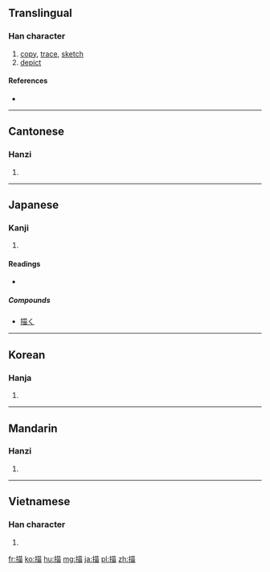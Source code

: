 ==Translingual==

===Han character===
{{Han char|rn=64|rad=手|as=09|sn=12|four=5406<sub>0</sub>|canj=手廿田 (QTW)}}

# [[copy]], [[trace]], [[sketch]]
# [[depict]]

====References====
* {{Han ref|kx=0441.170|dkj=12339|dj=0792.130|hdz=31892.030|uh=63CF|ud=25551|bh=B479|bd=46201}}

----

==Cantonese==

===Hanzi===
{{yue-hanzi|jyut=miu4|y=miu4}}

# {{defn|lang=yue|sort=手09}}

----

==Japanese==

===Kanji===
{{ja-kanji|grade=c|rs=手09}}

# {{defn|lang=ja|sort=手09}}

====Readings====
* {{ja-readings|on=[[びょう]] (byō)|kun=[[えがく]] (egaku)}}

=====Compounds=====
* [[描く]]

----

==Korean==

===Hanja===
{{ko-hanja|hangeul=묘|eumhun=|rv=myo|mr=myo|y=myo}}

# {{defn|lang=ko|sort=手09}}

----

==Mandarin==

===Hanzi===
{{cmn-hanzi|pin=[[miáo]] ([[miao2]]), [[dī]] ([[di1]]), [[dǐ]] ([[di3]]), [[shí]] ([[shi2]])|wg=miao<sup>2</sup>, ti<sup>1</sup>, ti<sup>3</sup>, shih<sup>2</sup>}}

# {{defn|lang=cmn|sort=手09}}

----

==Vietnamese==

===Han character===
{{vi-hantu|[[miêu]]|rs=手09}}

# {{defn|lang=vi|sort=手09}}

[[fr:描]]
[[ko:描]]
[[hu:描]]
[[mg:描]]
[[ja:描]]
[[pl:描]]
[[zh:描]]